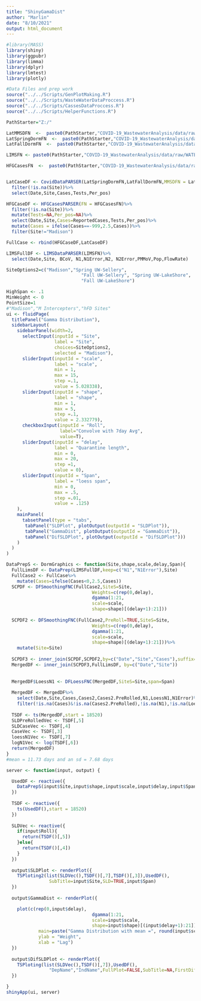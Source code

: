 ```yaml
---
title: "ShinyGamaDist"
author: "Marlin"
date: "8/10/2021"
output: html_document
---
```

```r
#library(MASS)
library(shiny)
library(ggpubr)
library(limma)
library(dplyr)
library(lmtest)
library(plotly)

#Data Files and prep work
source("../../Scripts/GenPlotMaking.R")
source("../../Scripts/WasteWaterDataProccess.R")
source("../../Scripts/CassesDataProccess.R")
source("../../Scripts/HelperFunctions.R")
```


```r
PathStarter="Z:/"

LatMMSDFN  <-  paste0(PathStarter,"COVID-19_WastewaterAnalysis/data/raw/MMSD_Cases.csv")
LatSpringDormFN  <-  paste0(PathStarter,"COVID-19_WastewaterAnalysis/data/raw/SpringSemester_CasesByDorm.TSV")
LatFallDormFN  <-  paste0(PathStarter,"COVID-19_WastewaterAnalysis/data/raw/FallSemester_CasesByDorm.TSV")

LIMSFN <- paste0(PathStarter,"COVID-19_WastewaterAnalysis/data/raw/WATERMICRO_WW_COVID-2021-06-30 17 40.xlsx")

HFGCasesFN  <-  paste0(PathStarter,"COVID-19_WastewaterAnalysis/data/raw/HighFreq_CaseData_2021-05-07.csv")


LatCaseDF <- CovidDataPARSER(LatSpringDormFN,LatFallDormFN,MMSDFN = LatMMSDFN)%>%
  filter(!is.na(Site))%>%
  select(Date,Site,Cases,Tests,Per_pos)

HFGCaseDF <- HFGCasesPARSER(FN = HFGCasesFN)%>%
  filter(!is.na(Site))%>%
  mutate(Tests=NA,Per_pos=NA)%>%
  select(Date,Site,Cases=ReportedCases,Tests,Per_pos)%>%
  mutate(Cases = ifelse(Cases==-999,2.5,Cases))%>%
  filter(Site!="Madison")

FullCase <- rbind(HFGCaseDF,LatCaseDF)

LIMSFullDF <- LIMSDataPARSER(LIMSFN)%>%
  select(Date,Site, BCoV, N1,N1Error,N2, N2Error,PMMoV,Pop,FlowRate)

```




```r
SiteOptions2=c("Madison","Spring UW-Sellery",
                            "Fall UW-Sellery", "Spring UW-LakeShore",
                            "Fall UW-LakeShore")

HighSpan <- .1
MinWeight <- 0
PointSize=1
#"Madison","M Intercepters","hFD Sites"
ui <- fluidPage(
  titlePanel("Gamma Distribution"),
  sidebarLayout(
    sidebarPanel(width=2,
      selectInput(inputId = "Site",
                  label = "Site",
                  choices=SiteOptions2,
                  selected = "Madison"),
      sliderInput(inputId = "scale",
                  label = "scale",
                  min = 1,
                  max = 15,
                  step =.1,
                  value = 5.028338),
      sliderInput(inputId = "shape",
                  label = "shape",
                  min = 1,
                  max = 5,
                  step =.1,
                  value = 2.332779),
      checkboxInput(inputId = "Roll",
                    label="Convolve with 7day Avg", 
                    value=T),
      sliderInput(inputId = "delay",
                  label = "Quarantine length",
                  min = 0,
                  max = 20,
                  step =1,
                  value = 0),
      sliderInput(inputId = "Span",
                  label = "loess span",
                  min = 0,
                  max = .5,
                  step =.01,
                  value = .125)
    ),
    mainPanel(
      tabsetPanel(type = "tabs",
       tabPanel("SLDPlot", plotOutput(outputId = "SLDPlot")),
       tabPanel("GammaDist", plotOutput(outputId = "GammaDist")),
       tabPanel("DifSLDPlot", plotOutput(outputId = "DifSLDPlot")))
    )
  )
)

```

```r
DataPrepS <- DormGraphics <- function(Site,shape,scale,delay,Span){
  FullLimsDF <- DataPrep(LIMSFullDF,keep=c("N1","N1Error"),Site)
  FullCase2 <- FullCase%>%
    mutate(Cases=ifelse(Cases<0,2.5,Cases))
  SCPDF <- DFSmoothingFNC(FullCase2,SiteS=Site,
                                Weights=c(rep(0,delay),
                                dgamma(1:21,
                                scale=scale,
                                shape=shape)[(delay+1):21]))
  
  SCPDF2 <- DFSmoothingFNC(FullCase2,PreRoll=TRUE,SiteS=Site,
                                Weights=c(rep(0,delay),
                                dgamma(1:21,
                                scale=scale,
                                shape=shape)[(delay+1):21]))%>%
    mutate(Site=Site)
  
  SCPDF3 <- inner_join(SCPDF,SCPDF2,by=c("Date","Site","Cases"),suffix=c("",".PreRolled"))
  MergedDF <- inner_join(SCPDF3,FullLimsDF, by=c("Date","Site"))
  
  
  MergedDF$LoessN1 <- DFLoessFNC(MergedDF,SiteS=Site,span=Span)
  
  MergedDF <- MergedDF%>%
    select(Date,Site,Cases,Cases2,Cases2.PreRolled,N1,LoessN1,N1Error)%>%
    filter(!is.na(Cases)&!is.na(Cases2.PreRolled),!is.na(N1),!is.na(LoessN1))
  
  TSDF <- ts(MergedDF,start = 18520)
  SLDPreRolledVec <- TSDF[,5]
  SLDCaseVec <- TSDF[,4]
  CaseVec <- TSDF[,3]
  loessN1Vec <- TSDF[,7]
  logN1Vec <- log(TSDF[,6])
  return(MergedDF)
}
#mean = 11.73 days and an sd = 7.68 days

server <- function(input, output) {

  UsedDF <- reactive({
    DataPrepS(input$Site,input$shape,input$scale,input$delay,input$Span)
  })
  
  TSDF <- reactive({
    ts(UsedDF(),start = 18520)
  })
  
  SLDVec <- reactive({
    if(input$Roll){
      return(TSDF()[,5])
    }else{
      return(TSDF()[,4])
    }
  })
  
  output$SLDPlot <- renderPlot({
    TSPloting2(list(SLDVec(),TSDF()[,7],TSDF()[,3]),UsedDF(),
                SubTitle=input$Site,SLD=TRUE,input$Span)
  })
  
  output$GammaDist <- renderPlot({

    plot(c(rep(0,input$delay),
                                dgamma(1:21,
                                scale=input$scale,
                                shape=input$shape)[(input$delay+1):21]), 
            main=paste("Gamma Distribution with mean =", round(input$scale*input$shape,3),"days and SD =", round(input$scale*sqrt(input$shape),3)),
            ylab = "Weight",
            xlab = "Lag")
  })
  
  output$DifSLDPlot <- renderPlot({
    TSPloting(list(SLDVec(),TSDF()[,7]),UsedDF(),
                "DepName","IndName",FullPlot=FALSE,SubTitle=NA,FirstDif=TRUE)
  })

}
shinyApp(ui, server)


```